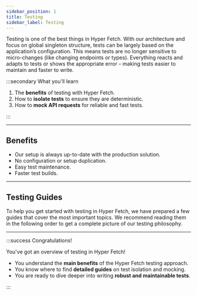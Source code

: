 ```yaml
---
sidebar_position: 1
title: Testing
sidebar_label: Testing
---
```


Testing is one of the best things in Hyper Fetch. With our architecture and focus on global singleton structure, tests
can be largely based on the application’s configuration. This means tests are no longer sensitive to micro-changes (like
changing endpoints or types). Everything reacts and adapts to tests or shows the appropriate error – making tests easier
to maintain and faster to write.

:::secondary What you'll learn

1.  The **benefits** of testing with Hyper Fetch.
2.  How to **isolate tests** to ensure they are deterministic.
3.  How to **mock API requests** for reliable and fast tests.

:::

---

## Benefits

- Our setup is always up-to-date with the production solution.
- No configuration or setup duplication.
- Easy test maintenance.
- Faster test builds.

---

## Testing Guides

To help you get started with testing in Hyper Fetch, we have prepared a few guides that cover the most important topics.
We recommend reading them in the following order to get a complete picture of our testing philosophy.

<LinkCard
  type="guides"
  title="Isolation"
  description="Learn how to isolate your tests to prevent them from interfering with each other."
  to="/guides/testing/isolation"
/>
<LinkCard
  type="guides"
  title="Mocking"
  description="Discover how to mock API requests to create reliable and fast tests."
  to="/guides/testing/mocking"
/>

---

:::success Congratulations!

You've got an overview of testing in Hyper Fetch!

- You understand the **main benefits** of the Hyper Fetch testing approach.
- You know where to find **detailed guides** on test isolation and mocking.
- You are ready to dive deeper into writing **robust and maintainable tests**.

:::
